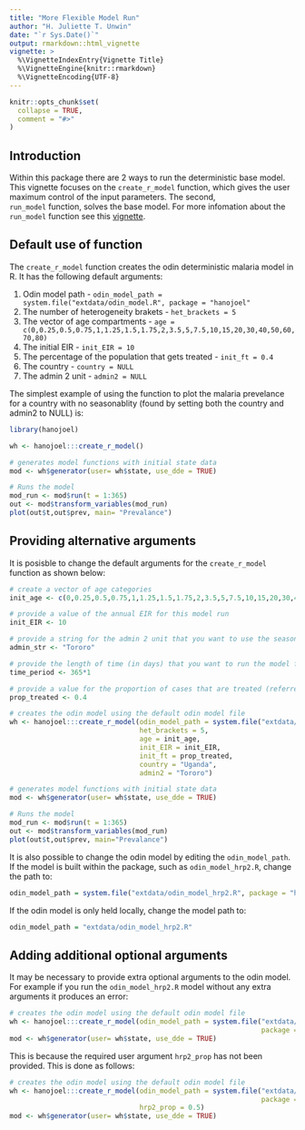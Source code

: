 ```yaml
---
title: "More Flexible Model Run"
author: "H. Juliette T. Unwin"
date: "`r Sys.Date()`"
output: rmarkdown::html_vignette
vignette: >
  %\VignetteIndexEntry{Vignette Title}
  %\VignetteEngine{knitr::rmarkdown}
  %\VignetteEncoding{UTF-8}
---
```


```r
knitr::opts_chunk$set(
  collapse = TRUE,
  comment = "#>"
)
```

## Introduction

Within this package there are 2 ways to run the deterministic base model. This vignette focuses on the 
`create_r_model` function, which gives the user maximum control of the input parameters. The second,  
`run_model` function,  solves the base model. For more infomation about the `run_model` function see this 
[vignette](https://mrc-ide.github.io/hanojoel/articles/run_model.html).

## Default use of function
The `create_r_model` function creates the odin deterministic malaria model in R.  It has the 
following default arguments:

1. Odin model path - `odin_model_path = system.file("extdata/odin_model.R", package = "hanojoel"`
1. The number of heterogeneity brakets - `het_brackets = 5`
2. The vector of age compartments - `age = c(0,0.25,0.5,0.75,1,1.25,1.5,1.75,2,3.5,5,7.5,10,15,20,30,40,50,60,70,80)`
3. The initial EIR - `init_EIR = 10`
4. The percentage of the population that gets treated - `init_ft = 0.4`
5. The country - `country = NULL`
6. The admin 2 unit - `admin2 = NULL`

The simplest example of using the function to plot the malaria prevelance for a country
with no seasonablity (found by setting both the country and admin2 to NULL) is:

```r
library(hanojoel)

wh <- hanojoel:::create_r_model()

# generates model functions with initial state data
mod <- wh$generator(user= wh$state, use_dde = TRUE)

# Runs the model
mod_run <- mod$run(t = 1:365)
out <- mod$transform_variables(mod_run)
plot(out$t,out$prev, main= "Prevalance")
```

## Providing alternative arguments
It is posisble to change the default arguments for the `create_r_model` function as shown below: 
```r
# create a vector of age categories
init_age <- c(0,0.25,0.5,0.75,1,1.25,1.5,1.75,2,3.5,5,7.5,10,15,20,30,40,50,60,70,80)

# provide a value of the annual EIR for this model run
init_EIR <- 10

# provide a string for the admin 2 unit that you want to use the seasonality profile for
admin_str <- "Tororo"

# provide the length of time (in days) that you want to run the model for
time_period <- 365*1

# provide a value for the proportion of cases that are treated (referred to as ft in the paper)
prop_treated <- 0.4

# creates the odin model using the default odin model file
wh <- hanojoel:::create_r_model(odin_model_path = system.file("extdata/odin_model.R", package = "hanojoel"),
                                het_brackets = 5,
                                age = init_age,
                                init_EIR = init_EIR,
                                init_ft = prop_treated,
                                country = "Uganda",
                                admin2 = "Tororo")

# generates model functions with initial state data
mod <- wh$generator(user= wh$state, use_dde = TRUE)

# Runs the model
mod_run <- mod$run(t = 1:365)
out <- mod$transform_variables(mod_run)
plot(out$t,out$prev, main="Prevalance")
```

It is also possible to change the odin model by editing the `odin_model_path`.  If the model is 
built within the package, such as `odin_model_hrp2.R`, change the path to:
```r
odin_model_path = system.file("extdata/odin_model_hrp2.R", package = "hanojoel")
```
If the odin model is only held locally, change the model path to:
```r
odin_model_path = "extdata/odin_model_hrp2.R"
```

## Adding additional optional arguments
It may be necessary to provide extra optional arguments to the odin model. For example if you
run the `odin_model_hrp2.R` model without any extra arguments it produces an error:
```r
# creates the odin model using the default odin model file
wh <- hanojoel:::create_r_model(odin_model_path = system.file("extdata/odin_model_hrp2.R", 
                                                              package = "hanojoel"))
mod <- wh$generator(user= wh$state, use_dde = TRUE)
```

This is because the required user argument `hrp2_prop` has not been provided. This is done as follows:
```r
# creates the odin model using the default odin model file
wh <- hanojoel:::create_r_model(odin_model_path = system.file("extdata/odin_model_hrp2.R", 
                                                              package = "hanojoel"), 
                                hrp2_prop = 0.5)
mod <- wh$generator(user= wh$state, use_dde = TRUE)
```
